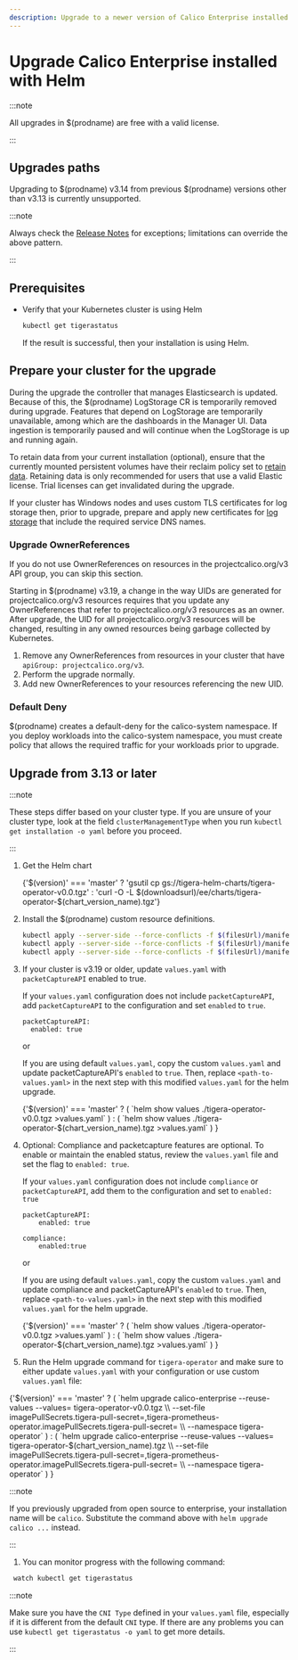 ```yaml
---
description: Upgrade to a newer version of Calico Enterprise installed with Helm.
---
```


# Upgrade Calico Enterprise installed with Helm


:::note

All upgrades in $(prodname) are free with a valid license.

:::

## Upgrades paths

Upgrading to $(prodname) v3.14 from previous $(prodname) versions other than v3.13 is currently unsupported.

:::note

Always check the [Release Notes](../../../../release-notes/index.mdx) for exceptions; limitations can override the above pattern.

:::

## Prerequisites

- Verify that your Kubernetes cluster is using Helm

  ```bash
  kubectl get tigerastatus
  ```

  If the result is successful, then your installation is using Helm.

## Prepare your cluster for the upgrade

During the upgrade the controller that manages Elasticsearch is updated. Because of this, the $(prodname) LogStorage
CR is temporarily removed during upgrade. Features that depend on LogStorage are temporarily unavailable, among which
are the dashboards in the Manager UI. Data ingestion is temporarily paused and will continue when the LogStorage is
up and running again.

To retain data from your current installation (optional), ensure that the currently mounted persistent volumes
have their reclaim policy set to [retain data](https://kubernetes.io/docs/tasks/administer-cluster/change-pv-reclaim-policy/).
Retaining data is only recommended for users that use a valid Elastic license. Trial licenses can get invalidated during
the upgrade.

If your cluster has Windows nodes and uses custom TLS certificates for log storage then, prior to upgrade, prepare and apply new certificates for [log storage](../../../../operations/comms/log-storage-tls.mdx) that include the required service DNS names.

### Upgrade OwnerReferences

If you do not use OwnerReferences on resources in the projectcalico.org/v3 API group, you can skip this section.

Starting in $(prodname) v3.19, a change in the way UIDs are generated for projectcalico.org/v3 resources requires that you update any OwnerReferences
that refer to projectcalico.org/v3 resources as an owner. After upgrade, the UID for all projectcalico.org/v3 resources will be changed, resulting in any
owned resources being garbage collected by Kubernetes.

1. Remove any OwnerReferences from resources in your cluster that have `apiGroup: projectcalico.org/v3`.
1. Perform the upgrade normally.
1. Add new OwnerReferences to your resources referencing the new UID.

### Default Deny

$(prodname) creates a default-deny for the calico-system namespace. If you deploy workloads into the calico-system namespace, you must create policy that allows the required traffic for your workloads prior to upgrade.

## Upgrade from 3.13 or later

:::note

These steps differ based on your cluster type. If you are unsure of your cluster type, look at the field `clusterManagementType` when you run `kubectl get installation -o yaml` before you proceed.

:::

1. Get the Helm chart

   <CodeBlock language='bash'>
     {'$(version)' === 'master'
       ? 'gsutil cp gs://tigera-helm-charts/tigera-operator-v0.0.tgz'
       : 'curl -O -L $(downloadsurl)/ee/charts/tigera-operator-$(chart_version_name).tgz'}
   </CodeBlock>

1. Install the $(prodname) custom resource definitions.

   ```bash
   kubectl apply --server-side --force-conflicts -f $(filesUrl)/manifests/operator-crds.yaml
   kubectl apply --server-side --force-conflicts -f $(filesUrl)/manifests/prometheus-operator-crds.yaml
   kubectl apply --server-side --force-conflicts -f $(filesUrl)/manifests/eck-operator-crds.yaml
   ```

1. If your cluster is v3.19 or older, update `values.yaml` with `packetCaptureAPI` enabled to true.

    If your `values.yaml` configuration does not include `packetCaptureAPI`, add `packetCaptureAPI` to the configuration and set `enabled` to `true`.

     ```
     packetCaptureAPI:
       enabled: true
    ```

    or

    If you are using default `values.yaml`, copy the custom `values.yaml` and update packetCaptureAPI's `enabled`  to `true`. Then, replace `<path-to-values.yaml>` in the next step with this modified `values.yaml` for the helm upgrade.

    <CodeBlock language='bash'>
        {'$(version)' === 'master'
            ? (
            `helm show values ./tigera-operator-v0.0.tgz >values.yaml`
            )
            : (
            `helm show values ./tigera-operator-$(chart_version_name).tgz >values.yaml`
            )
        }
    </CodeBlock>

1. Optional: Compliance and packetcapture features are optional. To enable or maintain the enabled status, review the `values.yaml` file and set the flag to `enabled: true`.

    If your `values.yaml` configuration does not include `compliance` or `packetCaptureAPI`, add them to the configuration and set to `enabled: true`

    ```
    packetCaptureAPI:
        enabled: true

    compliance:
        enabled:true
    ```

    or

    If you are using default `values.yaml`, copy the custom `values.yaml` and update compliance and packetCaptureAPI's `enabled`  to `true`. Then, replace `<path-to-values.yaml>` in the next step with this modified `values.yaml` for the helm upgrade.

    <CodeBlock language='bash'>
        {'$(version)' === 'master'
            ? (
            `helm show values ./tigera-operator-v0.0.tgz >values.yaml`
            )
            : (
            `helm show values ./tigera-operator-$(chart_version_name).tgz >values.yaml`
            )
        }
    </CodeBlock>

1. Run the Helm upgrade command for `tigera-operator` and make sure to either update `values.yaml` with your configuration or use custom `values.yaml` file:

  <CodeBlock language='bash'>
    {'$(version)' === 'master'
      ? (
        `helm upgrade calico-enterprise --reuse-values --values=<path-to-values-yaml> tigera-operator-v0.0.tgz \\
  --set-file imagePullSecrets.tigera-pull-secret=<path-to-pull-secret>,tigera-prometheus-operator.imagePullSecrets.tigera-pull-secret=<path-to-pull-secret> \\
  --namespace tigera-operator`
      )
      : (
        `helm upgrade calico-enterprise --reuse-values --values=<path-to-values-yaml> tigera-operator-$(chart_version_name).tgz \\
  --set-file imagePullSecrets.tigera-pull-secret=<path-to-pull-secret>,tigera-prometheus-operator.imagePullSecrets.tigera-pull-secret=<path-to-pull-secret> \\
  --namespace tigera-operator`
        )
    }
  </CodeBlock>

  :::note

  If you previously upgraded from open source to enterprise, your installation name will be `calico`. Substitute the command
  above with `helm upgrade calico ...` instead.

  :::

  1. You can monitor progress with the following command:

  ```bash
   watch kubectl get tigerastatus
   ```

:::note

Make sure you have the `CNI Type` defined in your `values.yaml` file, especially if it is different from the default `CNI` type.
If there are any problems you can use `kubectl get tigerastatus -o yaml` to get more details.

:::
